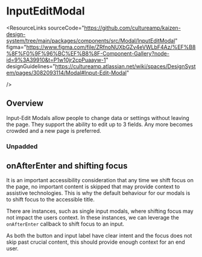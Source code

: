
<Meta of={InputEditModalStories} />

# InputEditModal

<ResourceLinks
  sourceCode="https://github.com/cultureamp/kaizen-design-system/tree/main/packages/components/src/Modal/InputEditModal"
  figma="https://www.figma.com/file/ZRfnoNUXbGZv4eVWLbF4Az/%EF%B8%8F%F0%9F%96%BC%EF%B8%8F-Component-Gallery?node-id=9%3A39910&t=P1w10jr2cpPuaayw-1"
  designGuidelines="https://cultureamp.atlassian.net/wiki/spaces/DesignSystem/pages/3082093114/Modal#Input-Edit-Modal"

/>

<KAIOInstallation exportNames="InputEditModal" />

## Overview

Input-Edit Modals allow people to change data or settings without leaving the page.
They support the ability to edit up to 3 fields. Any more becomes crowded and a new page is preferred.

<Canvas of={InputEditModalStories.Playground} />
<Controls of={InputEditModalStories.Playground} />

### Unpadded

<Canvas of={InputEditModalStories.Unpadded} />

## onAfterEnter and shifting focus

It is an important accessibility consideration that any time we shift focus on the page, no important content is skipped that may provide context to assistive technologies. This is why the default behaviour for our modals is to shift focus to the accessible title.

There are instances, such as single input modals, where shifting focus may not impact the users context. In these instances, we can leverage the `onAfterEnter` callback to shift focus to an input.

<Canvas of={InputEditModalStories.OnAfterEnter} sourceState="shown" />

As both the button and input label have clear intent and the focus does not skip past crucial content, this should provide enough context for an end user.

